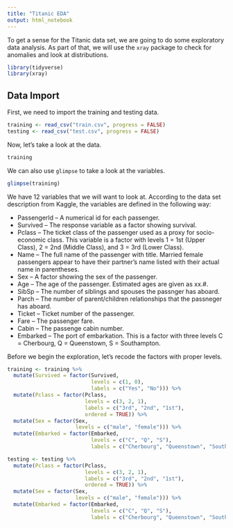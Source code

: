 ```yaml
---
title: "Titanic EDA"
output: html_notebook
---
```


To get a sense for the Titanic data set, we are going to do some exploratory 
data analysis. As part of that, we will use the `xray` package to check 
for anomalies and look at distributions.

```r
library(tidyverse)
library(xray)
```

## Data Import

First, we need to import the training and testing data.

```r
training <- read_csv("train.csv", progress = FALSE)
testing <- read_csv("test.csv", progress = FALSE)
```

Now, let's take a look at the data.

```r
training
```

We can also use `glimpse` to take a look at the variables. 

```r
glimpse(training)
```

We have 12 variables that we will want to look at. According to the data set 
description from Kaggle, the variables are defined in the following way: 

* PassengerId -- A numerical id for each passenger.
* Survived -- The response variable as a factor showing survival.
* Pclass -- The ticket class of the passenger used as a proxy for socio-economic 
class. This variable is a factor with levels 1 = 1st (Upper Class), 
2 = 2nd (Middle Class), and 3 = 3rd (Lower Class).
* Name -- The full name of the passenger with title. Married female passengers 
appear to have their partner's name listed with their actual name in 
parentheses.
* Sex -- A factor showing the sex of the passenger.
* Age -- The age of the passenger. Estimated ages are given as xx.#. 
* SibSp -- The number of siblings and spouses the passnger has aboard. 
* Parch -- The number of parent/children relationships that the passneger has 
aboard.
* Ticket -- Ticket number of the passenger.
* Fare -- The passenger fare. 
* Cabin -- The passenge cabin number. 
* Embarked -- The port of embarkation. This is a factor with three levels 
C = Cherbourg, Q = Queenstown, S = Southampton.

Before we begin the exploration, let's recode the factors with proper levels. 

```r
training <- training %>% 
  mutate(Survived = factor(Survived, 
                           levels = c(1, 0), 
                           labels = c("Yes", "No"))) %>% 
  mutate(Pclass = factor(Pclass, 
                         levels = c(3, 2, 1), 
                         labels = c("3rd", "2nd", "1st"), 
                         ordered = TRUE)) %>% 
  mutate(Sex = factor(Sex, 
                      levels = c("male", "female"))) %>% 
  mutate(Embarked = factor(Embarked, 
                           levels = c("C", "Q", "S"), 
                           labels = c("Cherbourg", "Queenstown", "Southampton")))
```

```r
testing <- testing %>% 
  mutate(Pclass = factor(Pclass, 
                         levels = c(3, 2, 1), 
                         labels = c("3rd", "2nd", "1st"), 
                         ordered = TRUE)) %>% 
  mutate(Sex = factor(Sex, 
                      levels = c("male", "female"))) %>% 
  mutate(Embarked = factor(Embarked, 
                           levels = c("C", "Q", "S"), 
                           labels = c("Cherbourg", "Queenstown", "Southampton")))
```

